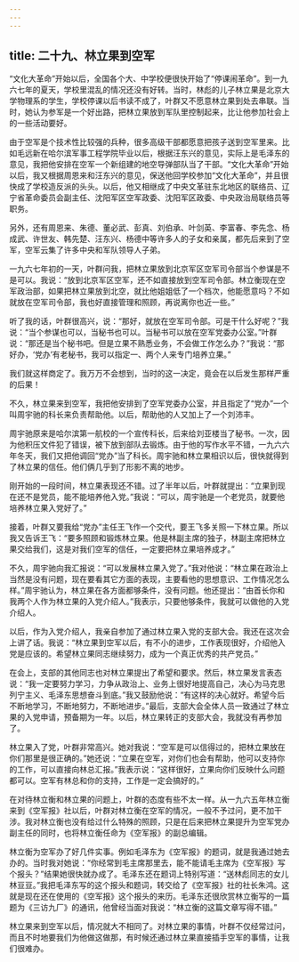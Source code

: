```yaml
---
---
---
```

title: 二十九、林立果到空军
---



“文化大革命”开始以后，全国各个大、中学校便很快开始了“停课闹革命”。到一九六七年的夏天，学校里混乱的情况还没有好转。当时，林彪的儿子林立果是北京大学物理系的学生，学校停课以后书读不成了，叶群又不愿意林立果到处去串联。当时，她认为参军是一个好出路，把林立果放到军队里控制起来，比让他参加社会上的一些活动要好。

由于空军是个技术性比较强的兵种，很多高级干部都愿意把孩子送到空军里来。比如毛远新在哈尔滨军事工程学院毕业以后，根据汪东兴的意见，实际上是毛泽东的意见，我把他安排在空军一个新组建的地空导弹部队当了干部。“文化大革命”开始以后，我又根据周恩来和汪东兴的意见，保送他回学校参加“文化大革命”，并且很快成了学校造反派的头头。以后，他又相继成了中央文革驻东北地区的联络员、辽宁省革命委员会副主任、沈阳军区空军政委、沈阳军区政委、中央政治局联络员等职务。

另外，还有周恩来、朱德、董必武、彭真、刘伯承、叶剑英、李富春、李先念、杨成武、许世友、韩先楚、汪东兴、杨德中等许多人的子女和亲属，都先后来到了空军，空军云集了许多中央和军队领导人子弟。

一九六七年初的一天，叶群问我，把林立果放到北京军区空军司令部当个参谋是不是可以。我说：“放到北京军区空军，还不如直接放到空军司令部。林立衡现在空军政治部，如果把林立果放到北空，就比他姐姐低了一个档次，他能愿意吗？不如就放在空军司令部，我也好直接管理和照顾，再说离你也近一些。”

听了我的话，叶群很高兴，说：“那好，就放在空军司令部。可是干什么好呢？”我说：“当个参谋也可以，当秘书也可以。当秘书可以放在空军党委办公室。”叶群说：“那还是当个秘书吧。但是立果不熟悉业务，不会做工作怎么办？”我说：“那好办，‘党办’有老秘书，我可以指定一、两个人来专门培养立果。”

我们就这样商定了。我万万不会想到，当时的这一决定，竟会在以后发生那样严重的后果！

不久，林立果来到空军，我把他安排到了空军党委办公室，并且指定了“党办”一个叫周宇驰的科长来负责帮助他。以后，帮助他的人又加上了一个刘沛丰。

周宇驰原来是哈尔滨第一航校的一个宣传科长，后来给刘亚楼当了秘书。一次，因为他积压文件犯了错误，被下放到部队去锻炼。由于他的写作水平不错，一九六六年冬天，我们又把他调回“党办”当了科长。周宇驰和林立果相识以后，很快就得到了林立果的信任。他们俩几乎到了形影不离的地步。

刚开始的一段时间，林立果表现还不错。过了半年以后，叶群就提出：“立果到现在还不是党员，能不能培养他入党。”我说：“可以，周宇驰是一个老党员，就要他培养林立果入党好了。”

接着，叶群又要我给“党办”主任王飞作一个交代，要王飞多关照一下林立果。所以我又告诉王飞：“要多照顾和锻炼林立果。他是林副主席的独子，林副主席把林立果交给我们，这是对我们空军的信任，一定要把林立果培养成才。”

不久，周宇驰向我汇报说：“可以发展林立果入党了。”我对他说：“林立果在政治上当然是没有问题，现在要看其它方面的表现，主要看他的思想意识、工作情况怎么样。”周宇驰认为，林立果在各方面都够条件，没有问题。他还提出：“由首长你和我两个人作为林立果的入党介绍人。”我表示，只要他够条件，我就可以做他的入党介绍人。

以后，作为入党介绍人，我亲自参加了通过林立果入党的支部大会。我还在这次会上讲了话。我说：“林立果到空军以后，有不小的进步，工作表现很好，介绍他入党是应该的。希望林立果同志继续努力，成为一个真正优秀的共产党员。”

在会上，支部的其他同志也对林立果提出了希望和要求。然后，林立果发言表态说：“我一定要努力学习，力争从政治上、业务上很好地提高自己，决心为马克思列宁主义、毛泽东思想奋斗到底。”我又鼓励他说：“有这样的决心就好。希望今后不断地学习，不断地努力，不断地进步。”最后，支部大会全体人员一致通过了林立果的入党申请，预备期为一年。以后，林立果转正的支部大会，我就没有再参加了。

林立果入了党，叶群非常高兴。她对我说：“空军是可以信得过的，把林立果放在你们那里是很正确的。”她还说：“立果在空军，对你们也会有帮助，他可以支持你的工作，可以直接向林总汇报。”我表示说：“这样很好，立果向你们反映什么问题都可以。空军有林总和你的支持，工作是一定会搞好的。”

在对待林立衡和林立果的问题上，叶群的态度有些不太一样。从一九六五年林立衡来到《空军报》社以后，叶群对林立衡在空军的情况，一般不予过问，更不加干涉。我对林立衡也没有给过什么特殊的照顾，只是在后来把林立果提升为空军党办副主任的同时，也将林立衡任命为《空军报》的副总编辑。

林立衡为空军办了好几件实事。例如毛泽东为《空军报》的题词，就是我通过她去办的。当时我对她说：“你经常到毛主席那里去，能不能请毛主席为《空军报》写个报头？”结果她很快就办成了。毛泽东还在题词上特别写道：“送林彪同志的女儿林豆豆。”我把毛泽东写的这个报头和题词，转交给了《空军报》社的社长朱鸿。这就是现在还在使用的《空军报》这个报头的来历。毛泽东还很欣赏林立衡写的一篇题为《三访九厂》的通讯，他曾经当面对我说：“林立衡的这篇文章写得不错。”

林立果来到空军以后，情况就大不相同了。对林立果的事情，叶群不仅经常过问，而且不时地要我们为他做这做那，有时候还通过林立果直接插手空军的事情，让我们很难办。